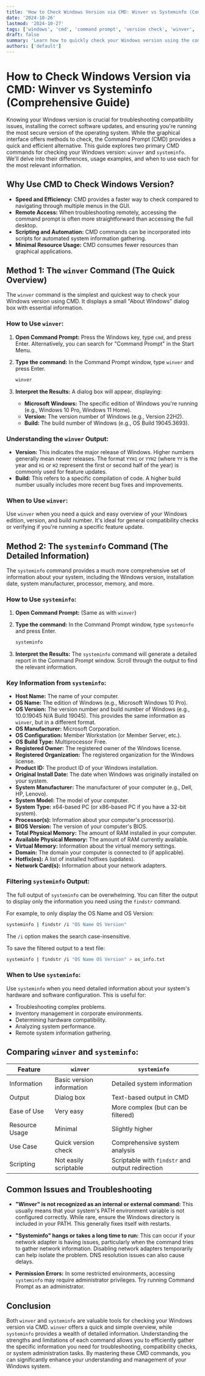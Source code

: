 ```yaml
---
title: 'How to Check Windows Version via CMD: Winver vs Systeminfo (Comprehensive Guide)'
date: '2024-10-26'
lastmod: '2024-10-27'
tags: ['windows', 'cmd', 'command prompt', 'version check', 'winver', 'systeminfo', 'operating system', 'tutorial', 'tips and tricks']
draft: false
summary: 'Learn how to quickly check your Windows version using the command line (CMD) with both `winver` and `systeminfo` commands. This comprehensive guide covers the differences, usage examples, and when to use each method for optimal information.'
authors: ['default']
---
```


# How to Check Windows Version via CMD: Winver vs Systeminfo (Comprehensive Guide)

Knowing your Windows version is crucial for troubleshooting compatibility issues, installing the correct software updates, and ensuring you're running the most secure version of the operating system. While the graphical interface offers methods to check, the Command Prompt (CMD) provides a quick and efficient alternative. This guide explores two primary CMD commands for checking your Windows version: `winver` and `systeminfo`. We'll delve into their differences, usage examples, and when to use each for the most relevant information.

## Why Use CMD to Check Windows Version?

*   **Speed and Efficiency:** CMD provides a faster way to check compared to navigating through multiple menus in the GUI.
*   **Remote Access:**  When troubleshooting remotely, accessing the command prompt is often more straightforward than accessing the full desktop.
*   **Scripting and Automation:** CMD commands can be incorporated into scripts for automated system information gathering.
*   **Minimal Resource Usage:** CMD consumes fewer resources than graphical applications.

## Method 1: The `winver` Command (The Quick Overview)

The `winver` command is the simplest and quickest way to check your Windows version using CMD. It displays a small "About Windows" dialog box with essential information.

### How to Use `winver`:

1.  **Open Command Prompt:**  Press the Windows key, type `cmd`, and press Enter.  Alternatively, you can search for "Command Prompt" in the Start Menu.

2.  **Type the command:** In the Command Prompt window, type `winver` and press Enter.

    ```bash
    winver
    ```

3.  **Interpret the Results:** A dialog box will appear, displaying:

    *   **Microsoft Windows:**  The specific edition of Windows you're running (e.g., Windows 10 Pro, Windows 11 Home).
    *   **Version:** The version number of Windows (e.g., Version 22H2).
    *   **Build:**  The build number of Windows (e.g., OS Build 19045.3693).

### Understanding the `winver` Output:

*   **Version:**  This indicates the major release of Windows. Higher numbers generally mean newer releases.  The format `YYH1` or `YYH2` (where `YY` is the year and `H1` or `H2` represent the first or second half of the year) is commonly used for feature updates.
*   **Build:** This refers to a specific compilation of code. A higher build number usually includes more recent bug fixes and improvements.

### When to Use `winver`:

Use `winver` when you need a quick and easy overview of your Windows edition, version, and build number.  It's ideal for general compatibility checks or verifying if you're running a specific feature update.

## Method 2: The `systeminfo` Command (The Detailed Information)

The `systeminfo` command provides a much more comprehensive set of information about your system, including the Windows version, installation date, system manufacturer, processor, memory, and more.

### How to Use `systeminfo`:

1.  **Open Command Prompt:**  (Same as with `winver`)

2.  **Type the command:** In the Command Prompt window, type `systeminfo` and press Enter.

    ```bash
    systeminfo
    ```

3.  **Interpret the Results:**  The `systeminfo` command will generate a detailed report in the Command Prompt window.  Scroll through the output to find the relevant information.

### Key Information from `systeminfo`:

*   **Host Name:** The name of your computer.
*   **OS Name:**  The edition of Windows (e.g., Microsoft Windows 10 Pro).
*   **OS Version:** The version number and build number of Windows (e.g., 10.0.19045 N/A Build 19045). This provides the same information as `winver`, but in a different format.
*   **OS Manufacturer:** Microsoft Corporation.
*   **OS Configuration:** Member Workstation (or Member Server, etc.).
*   **OS Build Type:** Multiprocessor Free.
*   **Registered Owner:**  The registered owner of the Windows license.
*   **Registered Organization:** The registered organization for the Windows license.
*   **Product ID:** The product ID of your Windows installation.
*   **Original Install Date:** The date when Windows was originally installed on your system.
*   **System Manufacturer:** The manufacturer of your computer (e.g., Dell, HP, Lenovo).
*   **System Model:** The model of your computer.
*   **System Type:** x64-based PC (or x86-based PC if you have a 32-bit system).
*   **Processor(s):** Information about your computer's processor(s).
*   **BIOS Version:** The version of your computer's BIOS.
*   **Total Physical Memory:** The amount of RAM installed in your computer.
*   **Available Physical Memory:** The amount of RAM currently available.
*   **Virtual Memory:**  Information about the virtual memory settings.
*   **Domain:** The domain your computer is connected to (if applicable).
*   **Hotfix(es):** A list of installed hotfixes (updates).
*   **Network Card(s):** Information about your network adapters.

### Filtering `systeminfo` Output:

The full output of `systeminfo` can be overwhelming. You can filter the output to display only the information you need using the `findstr` command.

For example, to only display the OS Name and OS Version:

```bash
systeminfo | findstr /i "OS Name OS Version"
```

The `/i` option makes the search case-insensitive.

To save the filtered output to a text file:

```bash
systeminfo | findstr /i "OS Name OS Version" > os_info.txt
```

### When to Use `systeminfo`:

Use `systeminfo` when you need detailed information about your system's hardware and software configuration. This is useful for:

*   Troubleshooting complex problems.
*   Inventory management in corporate environments.
*   Determining hardware compatibility.
*   Analyzing system performance.
*   Remote system information gathering.

## Comparing `winver` and `systeminfo`:

| Feature         | `winver`                       | `systeminfo`                           |
| ---------------- | ------------------------------- | -------------------------------------- |
| Information     | Basic version information       | Detailed system information            |
| Output          | Dialog box                      | Text-based output in CMD               |
| Ease of Use     | Very easy                       | More complex (but can be filtered)      |
| Resource Usage  | Minimal                         | Slightly higher                          |
| Use Case        | Quick version check             | Comprehensive system analysis           |
| Scripting       | Not easily scriptable           | Scriptable with `findstr` and output redirection |

## Common Issues and Troubleshooting

*   **"Winver" is not recognized as an internal or external command:** This usually means that your system's PATH environment variable is not configured correctly. While rare, ensure the Windows directory is included in your PATH. This generally fixes itself with restarts.

*   **"Systeminfo" hangs or takes a long time to run:** This can occur if your network adapter is having issues, particularly when the command tries to gather network information. Disabling network adapters temporarily can help isolate the problem. DNS resolution issues can also cause delays.

*   **Permission Errors:** In some restricted environments, accessing `systeminfo` may require administrator privileges. Try running Command Prompt as an administrator.

## Conclusion

Both `winver` and `systeminfo` are valuable tools for checking your Windows version via CMD. `winver` offers a quick and simple overview, while `systeminfo` provides a wealth of detailed information. Understanding the strengths and limitations of each command allows you to efficiently gather the specific information you need for troubleshooting, compatibility checks, or system administration tasks. By mastering these CMD commands, you can significantly enhance your understanding and management of your Windows system.